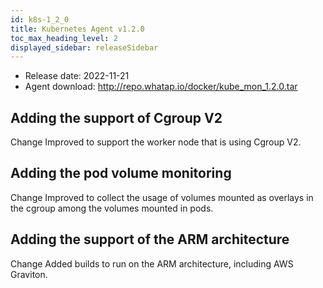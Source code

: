 ```yaml
---
id: k8s-1_2_0
title: Kubernetes Agent v1.2.0
toc_max_heading_level: 2
displayed_sidebar: releaseSidebar
---
```



-   Release date: 2022-11-21
-   Agent download: http://repo.whatap.io/docker/kube_mon_1.2.0.tar

## Adding the support of Cgroup V2

<Status>Change</Status> Improved to support the worker node that is using Cgroup V2.

## Adding the pod volume monitoring

<Status>Change</Status> Improved to collect the usage of volumes mounted as overlays in the cgroup among the volumes mounted in pods.

## Adding the support of the ARM architecture

<Status>Change</Status> Added builds to run on the ARM architecture, including AWS Graviton.
